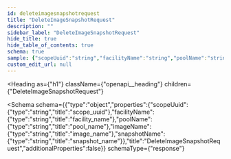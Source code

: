 ```yaml
---
id: deleteimagesnapshotrequest
title: "DeleteImageSnapshotRequest"
description: ""
sidebar_label: "DeleteImageSnapshotRequest"
hide_title: true
hide_table_of_contents: true
schema: true
sample: {"scopeUuid":"string","facilityName":"string","poolName":"string","imageName":"string","snapshotName":"string"}
custom_edit_url: null
---
```



<Heading
  as={"h1"}
  className={"openapi__heading"}
  children={"DeleteImageSnapshotRequest"}
>
</Heading>





<Schema
  schema={{"type":"object","properties":{"scopeUuid":{"type":"string","title":"scope_uuid"},"facilityName":{"type":"string","title":"facility_name"},"poolName":{"type":"string","title":"pool_name"},"imageName":{"type":"string","title":"image_name"},"snapshotName":{"type":"string","title":"snapshot_name"}},"title":"DeleteImageSnapshotRequest","additionalProperties":false}}
  schemaType={"response"}
>
  
</Schema>
            